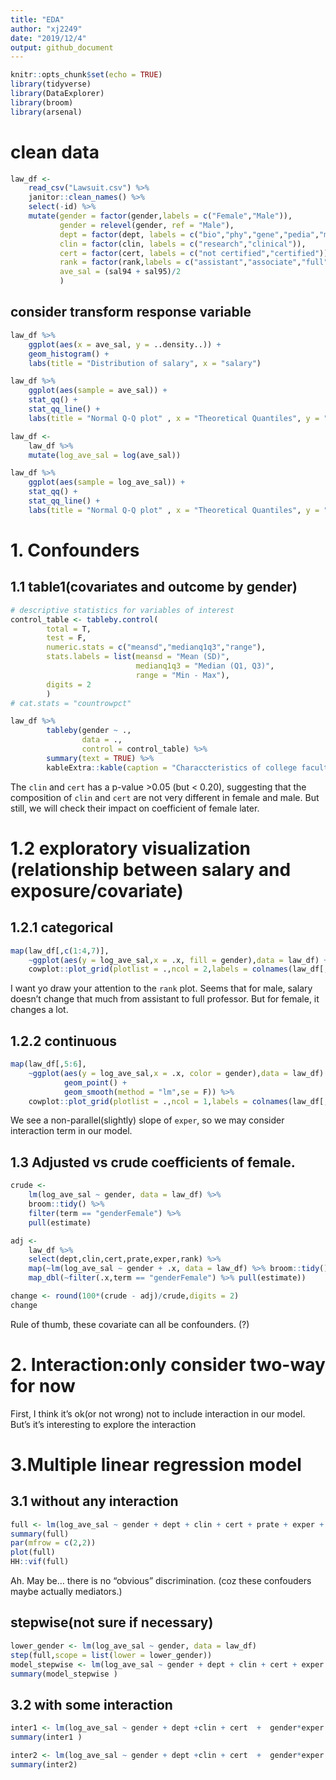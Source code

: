 ```yaml
---
title: "EDA"
author: "xj2249"
date: "2019/12/4"
output: github_document
---
```


```r
knitr::opts_chunk$set(echo = TRUE)
library(tidyverse)
library(DataExplorer)
library(broom)
library(arsenal)
```

# clean data
```r
law_df <- 
    read_csv("Lawsuit.csv") %>% 
    janitor::clean_names() %>% 
    select(-id) %>% 
    mutate(gender = factor(gender,labels = c("Female","Male")),
           gender = relevel(gender, ref = "Male"),
           dept = factor(dept, labels = c("bio","phy","gene","pedia","med","sur")),
           clin = factor(clin, labels = c("research","clinical")),
           cert = factor(cert, labels = c("not certified","certified")),
           rank = factor(rank,labels = c("assistant","associate","full")),
           ave_sal = (sal94 + sal95)/2
           )
```

## consider transform response variable
```r
law_df %>% 
    ggplot(aes(x = ave_sal, y = ..density..)) +
    geom_histogram() + 
    labs(title = "Distribution of salary", x = "salary")

law_df %>% 
    ggplot(aes(sample = ave_sal)) + 
    stat_qq() +
    stat_qq_line() + 
    labs(title = "Normal Q-Q plot" , x = "Theoretical Quantiles", y = "Sample Quantiles")

law_df <- 
    law_df %>% 
    mutate(log_ave_sal = log(ave_sal))

law_df %>% 
    ggplot(aes(sample = log_ave_sal)) + 
    stat_qq() +
    stat_qq_line() + 
    labs(title = "Normal Q-Q plot" , x = "Theoretical Quantiles", y = "Sample Quantiles")
```


# 1. Confounders 
## 1.1 table1(covariates and outcome by gender)
```r
# descriptive statistics for variables of interest
control_table <- tableby.control(
        total = T,
        test = F,
        numeric.stats = c("meansd","medianq1q3","range"),
        stats.labels = list(meansd = "Mean (SD)",
                            medianq1q3 = "Median (Q1, Q3)",
                            range = "Min - Max"),
        digits = 2
        ) 
# cat.stats = "countrowpct" 

law_df %>% 
        tableby(gender ~ .,
                data = .,
                control = control_table) %>% 
        summary(text = TRUE) %>% 
        kableExtra::kable(caption = "Characcteristics of college faculty") 
```

The `clin` and `cert` has a p-value >0.05 (but < 0.20), suggesting that the composition of  `clin` and `cert` are not very different in female and male.
But still, we will check their impact on coefficient of female later.

# 1.2 exploratory visualization (relationship between salary and exposure/covariate)
## 1.2.1 categorical
```r
map(law_df[,c(1:4,7)], 
    ~ggplot(aes(y = log_ave_sal,x = .x, fill = gender),data = law_df) + geom_boxplot()) %>% 
    cowplot::plot_grid(plotlist = .,ncol = 2,labels = colnames(law_df[,c(1:4,7)]))
```

I want yo draw your attention to the `rank` plot. 
Seems that for male, salary doesn't change that much from assistant to full professor. But for female, it changes a lot.   

## 1.2.2 continuous 
```r
map(law_df[,5:6], 
    ~ggplot(aes(y = log_ave_sal,x = .x, color = gender),data = law_df) + 
            geom_point() + 
            geom_smooth(method = "lm",se = F)) %>%
    cowplot::plot_grid(plotlist = .,ncol = 1,labels = colnames(law_df[,5:6]))
```

We see a non-parallel(slightly) slope of `exper`, so we may consider interaction term in our model. 

## 1.3 Adjusted vs crude coefficients of female.
```r
crude <- 
    lm(log_ave_sal ~ gender, data = law_df) %>% 
    broom::tidy() %>% 
    filter(term == "genderFemale") %>% 
    pull(estimate)

adj <-
    law_df %>% 
    select(dept,clin,cert,prate,exper,rank) %>% 
    map(~lm(log_ave_sal ~ gender + .x, data = law_df) %>% broom::tidy()) %>% 
    map_dbl(~filter(.x,term == "genderFemale") %>% pull(estimate)) 

change <- round(100*(crude - adj)/crude,digits = 2)
change
```

Rule of thumb, these covariate can all be confounders. (?)

# 2. Interaction:only consider two-way for now
First, I think it's ok(or not wrong) not to include interaction in our model. 
But's it's interesting to explore the interaction

# 3.Multiple linear regression model
## 3.1 without any interaction
```r
full <- lm(log_ave_sal ~ gender + dept + clin + cert + prate + exper + rank, data = law_df) 
summary(full)
par(mfrow = c(2,2))
plot(full)
HH::vif(full)
```

Ah. May be... there is no "obvious" discrimination. (coz these confouders maybe actually mediators.)

## stepwise(not sure if necessary) 
```r
lower_gender <- lm(log_ave_sal ~ gender, data = law_df) 
step(full,scope = list(lower = lower_gender))
model_stepwise <- lm(log_ave_sal ~ gender + dept + clin + cert + exper + rank, data = law_df) 
summary(model_stepwise )
```

## 3.2  with some interaction
```r
inter1 <- lm(log_ave_sal ~ gender + dept +clin + cert  +  gender*exper + gender*rank,data = law_df) 
summary(inter1 )

inter2 <- lm(log_ave_sal ~ gender + dept +clin + cert  +  gender*exper + rank,data = law_df) 
summary(inter2)

```






